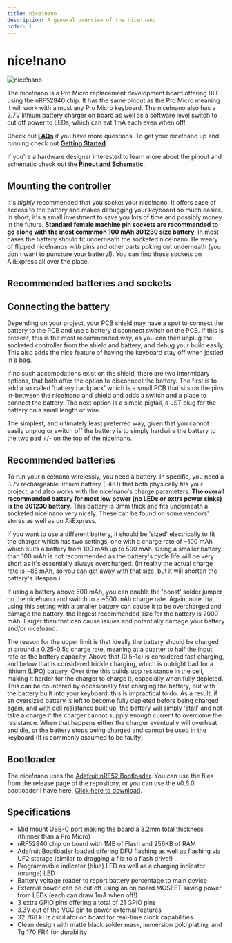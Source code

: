 ```yaml
---
title: nice!nano
description: A general overview of the nice!nano
order: 1
---
```


# nice!nano

![nice!nano](../_images/nicenano.jpg)

The nice!nano is a Pro Micro replacement development board offering BLE using the nRF52840 chip. It has the same pinout as the Pro Micro meaning it will work with almost any Pro Micro keyboard. The nice!nano also has a 3.7V lithium battery charger on board as well as a software level switch to cut off power to LEDs, which can eat 1mA each even when off!

Check out [**FAQs**](/docs/nice-nano/faq) if you have more questions. To get your nice!nano up and running check out [**Getting Started**](/docs/nice-nano/getting-started).

If you're a hardware designer interested to learn more about the pinout and schematic check out the [**Pinout and Schematic**](/docs/nice-nano/pinout-schematic).

## Mounting the controller

It's _highly_ recommended that you socket your nice!nano. It offers ease of access to the battery and makes debugging your keyboard so much easier. In short, it's a small investment to save you lots of time and possibly money in the future. **Standard female machine pin sockets are recommended to go along with the most commmon 100 mAh 301230 size battery**. In most cases the battery should fit underneath the socketed nice!nano. Be weary of flipped nice!nanos _with_ pins and other parts poking out underneath (you don't want to puncture your battery!). You can find these sockets on AliExpress all over the place.

## Recommended batteries and sockets

## Connecting the battery

Depending on your project, your PCB shield may have a spot to connect the battery to the PCB and use a battery disconnect switch on the PCB. If this is present, this is the most recommended way, as you can then unplug the socketed controller from the shield and battery, and debug your build easily. This also adds the nice feature of having the keyboard stay off when jostled in a bag.

If no such accomodations exist on the shield, there are two intermidary options, that both offer the option to disconnect the battery. The first is to add a so called 'battery backpack' which is a small PCB that sits on the pins in-between the nice!nano and shield and adds a switch and a place to connect the battery. The next option is a simple pigtail, a JST plug for the battery on a small length of wire.

The simplest, and ultimately least preferred way, given that you cannot easily unplug or switch off the battery is to simply hardwire the battery to the two pad +/- on the top of the nice!nano. 

## Recommended batteries

To run your nice!nano wirelessly, you need a battery. In specific, you need a 3.7v rechargeable lithium battery (LiPO) that both physically fits your project, and also works with the nice!nano's charge parameters. **The overall recommended battery for most low power (no LEDs or extra power sinks) is the 301230 battery**. This battery is 3mm thick and fits underneath a socketed nice!nano very nicely. These can be found on some vendors' stores as well as on AliExpress.

If you want to use a different battery, it should be 'sized' electrically to fit the charger which has two settings, one with a charge rate of ~100 mAh which suits a battery from 100 mAh up to 500 mAh. Using a smaller battery than 100 mAh is not recommended as the battery's cycle life will be very short as it's essentially always overcharged. (In reality the actual charge rate is ~85 mAh, so you can get away with that size, but it will shorten the battery's lifespan.)

If using a battery above 500 mAh, you can enable the 'boost' solder jumper on the nice!nano and switch to a ~500 mAh charge rate. Again, note that using this setting with a smaller battery can cause it to be overcharged and damage the battery. the largest recommended size for the battery is 2000 mAh. Larger than that can cause issues and potentially damage your battery and/or nice!nano.

The reason for the upper limit is that ideally the battery should be charged at around a 0.25-0.5c charge rate, meaning at a quarter to half the input rate as the battery capacity. Above that (0.5-1c) is considered fast charging, and below that is considered trickle charging, which is outright bad for a lithium (LiPO) battery. Over time this builds upp resistance in the cell, making it harder for the charger to charge it, especially when fully depleted. This can be countered by occasionally fast charging the battery, but with the battery built into your keyboard, this is impractical to do. As a result, if an oversized battery is left to become fully depleted before being charged again, and with cell resistance built up, the battery will simply 'stall' and not take a charge if the charger cannot supply enough current to overcome the resistance. When that happens either the charger eventually will overheat and die, or the battery stops being charged and cannot be used in the keyboard (It is commonly assumed to be faulty).

## Bootloader

The nice!nano uses the [Adafruit nRF52 Bootloader](https://github.com/adafruit/Adafruit_nRF52_Bootloader). You can use the files from the release page of the repository, or you can use the v0.6.0 bootloader I have here. [Click here to download](/assets/nice_nano_bootloader-0.6.0_s140_6.1.1.hex).

## Specifications

- Mid mount USB-C port making the board a 3.2mm total thickness (thinner than a Pro Micro)
- nRF52840 chip on board with 1MB of Flash and 256KB of RAM
- Adafruit Bootloader loaded offering DFU flashing as well as flashing via UF2 storage (similar to dragging a file to a flash drive!)
- Programmable indicator (blue) LED as well as a charging indicator (orange) LED
- Battery voltage reader to report battery percentage to main device
- External power can be cut off using an on board MOSFET saving power from LEDs (each can draw 1mA when off!)
- 3 extra GPIO pins offering a total of 21 GPIO pins
- 3.3V out of the VCC pin to power external features
- 32.768 kHz oscillator on board for real-time clock capabilities
- Clean design with matte black solder mask, immersion gold plating, and Tg 170 FR4 for durability

